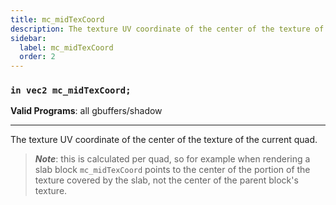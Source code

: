 ```yaml
---
title: mc_midTexCoord
description: The texture UV coordinate of the center of the texture of the current quad.
sidebar:
  label: mc_midTexCoord
  order: 2
---
```


### `in vec2 mc_midTexCoord;`

**Valid Programs**: all gbuffers/shadow

---

The texture UV coordinate of the center of the texture of the current quad.

> ***Note***: this is calculated per quad, so for example when rendering a slab block `mc_midTexCoord` points to the center of the portion of the texture covered by the slab, not the center of the parent block's texture.